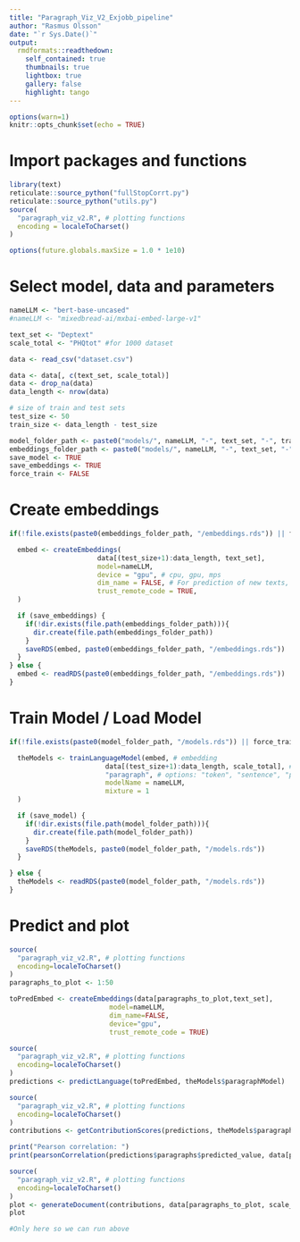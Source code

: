 ```yaml
---
title: "Paragraph_Viz_V2_Exjobb_pipeline"
author: "Rasmus Olsson"
date: "`r Sys.Date()`"
output:
  rmdformats::readthedown:
    self_contained: true
    thumbnails: true
    lightbox: true
    gallery: false
    highlight: tango
---
```


```r
options(warn=1)
knitr::opts_chunk$set(echo = TRUE)

```

# Import packages and functions
```r
library(text)
reticulate::source_python("fullStopCorrt.py")
reticulate::source_python("utils.py")
source(
  "paragraph_viz_v2.R", # plotting functions
  encoding = localeToCharset()
)

options(future.globals.maxSize = 1.0 * 1e10)

```

# Select model, data and parameters
```r
nameLLM <- "bert-base-uncased"
#nameLLM <- "mixedbread-ai/mxbai-embed-large-v1"

text_set <- "Deptext"
scale_total <- "PHQtot" #for 1000 dataset

data <- read_csv("dataset.csv")

data <- data[, c(text_set, scale_total)]
data <- drop_na(data)
data_length <- nrow(data)

# size of train and test sets
test_size <- 50
train_size <- data_length - test_size

model_folder_path <- paste0("models/", nameLLM, "-", text_set, "-", train_size, "-ridge") # nolint: line_length_linter.
embeddings_folder_path <- paste0("models/", nameLLM, "-", text_set, "-", train_size)
save_model <- TRUE
save_embeddings <- TRUE
force_train <- FALSE
```

# Create embeddings
```r
if(!file.exists(paste0(embeddings_folder_path, "/embeddings.rds")) || force_train){

  embed <- createEmbeddings(
                      data[(test_size+1):data_length, text_set],
                      model=nameLLM,
                      device = "gpu", # cpu, gpu, mps
                      dim_name = FALSE, # For prediction of new texts, this param must be FALSE,
                      trust_remote_code = TRUE,
  )

  if (save_embeddings) {
    if(!dir.exists(file.path(embeddings_folder_path))){
      dir.create(file.path(embeddings_folder_path))
    }
    saveRDS(embed, paste0(embeddings_folder_path, "/embeddings.rds"))
  }
} else {
  embed <- readRDS(paste0(embeddings_folder_path, "/embeddings.rds"))
}
```

# Train Model / Load Model
```r
if(!file.exists(paste0(model_folder_path, "/models.rds")) || force_train){

  theModels <- trainLanguageModel(embed, # embedding
                        data[(test_size+1):data_length, scale_total], # scale values, target
                        "paragraph", # options: "token", "sentence", "paragraph", "all", # "all" include all the previous models
                        modelName = nameLLM,
                        mixture = 1
  )

  if (save_model) {
    if(!dir.exists(file.path(model_folder_path))){
      dir.create(file.path(model_folder_path))
    }
    saveRDS(theModels, paste0(model_folder_path, "/models.rds"))
  }

} else {
  theModels <- readRDS(paste0(model_folder_path, "/models.rds"))
}
```

# Predict and plot
```r
source(
  "paragraph_viz_v2.R", # plotting functions
  encoding=localeToCharset()
)
paragraphs_to_plot <- 1:50

toPredEmbed <- createEmbeddings(data[paragraphs_to_plot,text_set],
                         model=nameLLM,
                         dim_name=FALSE,
                         device="gpu",
                         trust_remote_code = TRUE)

```

```r
source(
  "paragraph_viz_v2.R", # plotting functions
  encoding=localeToCharset()
)
predictions <- predictLanguage(toPredEmbed, theModels$paragraphModel)

```

```r
source(
  "paragraph_viz_v2.R", # plotting functions
  encoding=localeToCharset()
)
contributions <- getContributionScores(predictions, theModels$paragraphModel, nameLLM)

print("Pearson correlation: ")
print(pearsonCorrelation(predictions$paragraphs$predicted_value, data[paragraphs_to_plot,scale_total]))

```
```r
source(
  "paragraph_viz_v2.R", # plotting functions
  encoding=localeToCharset()
)
plot <- generateDocument(contributions, data[paragraphs_to_plot, scale_total], limits = c(0, 27), shapley = TRUE, filePath = paste0(model_folder_path, "/plot_paragraphs_", paragraphs_to_plot[1], "-", paragraphs_to_plot[length(paragraphs_to_plot)], "-shapley",".html"))
plot
```

```r
#Only here so we can run above
```